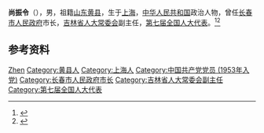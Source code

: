 '''尚振令'''（{{bd|1934年|9月|}}），男，祖籍[[山东|山东]][[黄县|黄县]]，生于[[上海|上海]]，[[中华人民共和国|中华人民共和国]]政治人物，曾任[[长春市人民政府|长春市人民政府]]市长，[[吉林省人大常委会|吉林省人大常委会]]副主任，[[第七届全国人大代表|第七届全国人大代表]]。<ref>{{Cite book|title=中华人民共和国职官志|author=何虎生, 李耀东, 向常福主编|publisher=中国社会出版社|year=2003|isbn=9787800883934|location=北京|pages=}}</ref><ref>{{cite book|title=中囯人名大辞典·现任党政军领导人物卷|author=廖盖隆等编|year=1990|publisher=上海辞书出版社|location=上海|page=}}</ref>

== 参考资料 ==
{{reflist}}

{{中国人物小作品}}
{{长春市市长}}

{{Authority control}}
{{DEFAULTSORT:Shang尚}}
[[Category:尚姓|Zhen]]
[[Category:黄县人|Category:黄县人]]
[[Category:上海人|Category:上海人]]
[[Category:中国共产党党员_(1953年入党)|Category:中国共产党党员 (1953年入党)]]
[[Category:长春市人民政府市长|Category:长春市人民政府市长]]
[[Category:吉林省人大常委会副主任|Category:吉林省人大常委会副主任]]
[[Category:第七届全国人大代表|Category:第七届全国人大代表]]